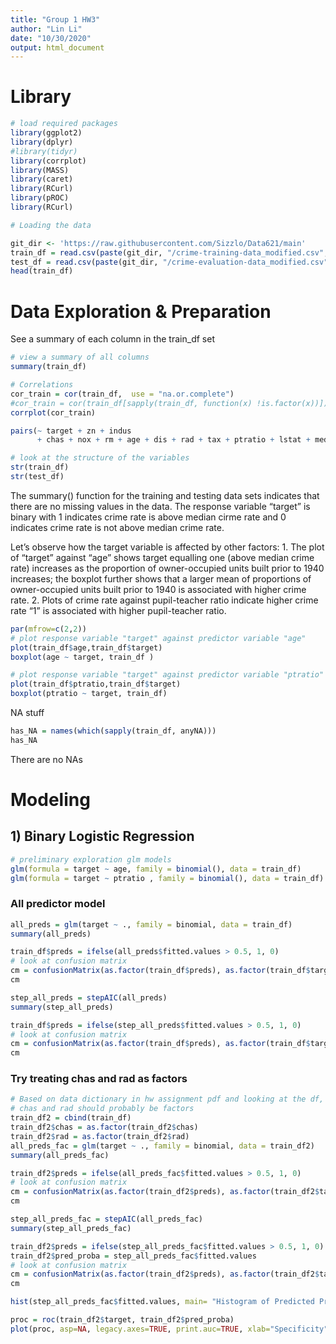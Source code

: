 ```yaml
---
title: "Group 1 HW3"
author: "Lin Li"
date: "10/30/2020"
output: html_document
---
```


# Library

```r
# load required packages
library(ggplot2)
library(dplyr)
#library(tidyr)
library(corrplot)
library(MASS)
library(caret)
library(RCurl)
library(pROC)
library(RCurl)
```

```r
# Loading the data

git_dir <- 'https://raw.githubusercontent.com/Sizzlo/Data621/main'
train_df = read.csv(paste(git_dir, "/crime-training-data_modified.csv", sep=""))
test_df = read.csv(paste(git_dir, "/crime-evaluation-data_modified.csv", sep = ""))
head(train_df)
```

# Data Exploration & Preparation

See a summary of each column in the train_df set
```r
# view a summary of all columns
summary(train_df)
```

```r
# Correlations 
cor_train = cor(train_df,  use = "na.or.complete")
#cor_train = cor(train_df[sapply(train_df, function(x) !is.factor(x))])
corrplot(cor_train)
```

```r
pairs(~ target + zn + indus
      + chas + nox + rm + age + dis + rad + tax + ptratio + lstat + medv, data = train_df)
```

```r
# look at the structure of the variables
str(train_df)
str(test_df)
```

The summary() function for the training and testing data sets indicates that there are no missing values in the data. 
The response variable "target" is binary with 1 indicates crime rate is above median cirme rate and 0 indicates crime rate is not above median crime rate. 

Let's observe how the target variable is affected by other factors:
1. The plot of "target" against "age" shows target equalling one (above median crime rate) increases as the proportion of owner-occupied units built prior to 1940 increases; the boxplot further shows that a larger mean of proportions of owner-occupied units built prior to 1940 is associated with higher crime rate.
2. Plots of crime rate against pupil-teacher ratio indicate higher crime rate "1" is associated with higher pupil-teacher ratio.

```r
par(mfrow=c(2,2))
# plot response variable "target" against predictor variable "age" 
plot(train_df$age,train_df$target)
boxplot(age ~ target, train_df )

# plot response variable "target" against predictor variable "ptratio"
plot(train_df$ptratio,train_df$target)
boxplot(ptratio ~ target, train_df)
```

NA stuff
```r
has_NA = names(which(sapply(train_df, anyNA)))
has_NA
```
There are no NAs


# Modeling

## 1) Binary Logistic Regression

```r
# preliminary exploration glm models
glm(formula = target ~ age, family = binomial(), data = train_df)
glm(formula = target ~ ptratio , family = binomial(), data = train_df)
```

### All predictor model
```r
all_preds = glm(target ~ ., family = binomial, data = train_df)
summary(all_preds)

train_df$preds = ifelse(all_preds$fitted.values > 0.5, 1, 0)
# look at confusion matrix
cm = confusionMatrix(as.factor(train_df$preds), as.factor(train_df$target), positive = "1")
cm
```



```r
step_all_preds = stepAIC(all_preds)
summary(step_all_preds)

train_df$preds = ifelse(step_all_preds$fitted.values > 0.5, 1, 0)
# look at confusion matrix
cm = confusionMatrix(as.factor(train_df$preds), as.factor(train_df$target), positive = "1")
cm
```

### Try treating chas and rad as factors

```r
# Based on data dictionary in hw assignment pdf and looking at the df,
# chas and rad should probably be factors
train_df2 = cbind(train_df)
train_df2$chas = as.factor(train_df2$chas)
train_df2$rad = as.factor(train_df2$rad)
all_preds_fac = glm(target ~ ., family = binomial, data = train_df2)
summary(all_preds_fac)

train_df2$preds = ifelse(all_preds_fac$fitted.values > 0.5, 1, 0)
# look at confusion matrix
cm = confusionMatrix(as.factor(train_df2$preds), as.factor(train_df2$target), positive = "1")
cm
```

```r
step_all_preds_fac = stepAIC(all_preds_fac)
summary(step_all_preds_fac)

train_df2$preds = ifelse(step_all_preds_fac$fitted.values > 0.5, 1, 0)
train_df2$pred_proba = step_all_preds_fac$fitted.values
# look at confusion matrix
cm = confusionMatrix(as.factor(train_df2$preds), as.factor(train_df2$target), positive = "1")
cm
```

```r
hist(step_all_preds_fac$fitted.values, main= "Histogram of Predicted Probabilities", xlab="Predicted Probabilities")
```

```r
proc = roc(train_df2$target, train_df2$pred_proba)
plot(proc, asp=NA, legacy.axes=TRUE, print.auc=TRUE, xlab="Specificity")
```